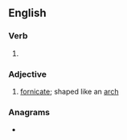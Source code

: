 ==English==

===Verb===
{{head|en|verb form}}

# {{en-past of|fornicate}}

===Adjective===
{{en-adj}}

# [[fornicate]]; shaped like an [[arch]]

===Anagrams===
* {{anagrams|en|a=acdefinort|deforciant|fractioned}}